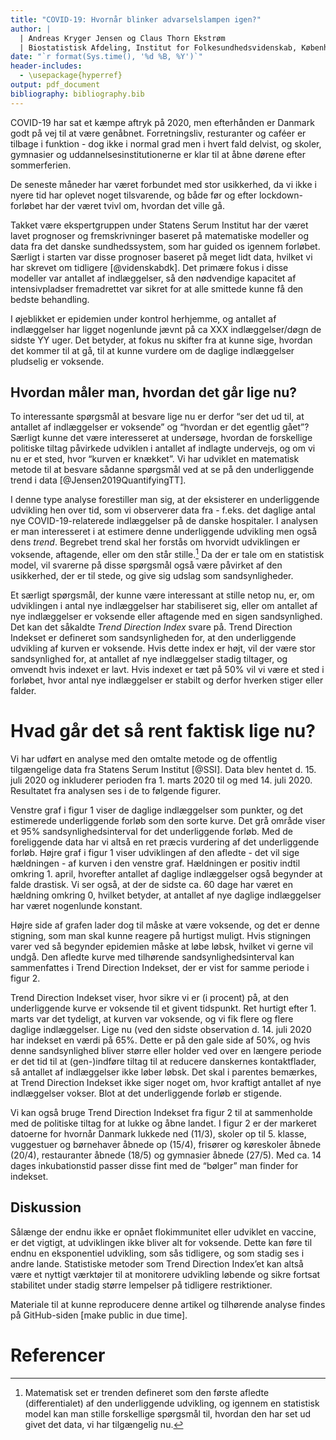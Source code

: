 ```yaml
---
title: "COVID-19: Hvornår blinker advarselslampen igen?"
author: | 
  | Andreas Kryger Jensen og Claus Thorn Ekstrøm
  | Biostatistisk Afdeling, Institut for Folkesundhedsvidenskab, Københavns Universitet 
date: "`r format(Sys.time(), '%d %B, %Y')`"
header-includes:
  - \usepackage{hyperref}
output: pdf_document
bibliography: bibliography.bib
---
```


COVID-19 har sat et kæmpe aftryk på 2020, men efterhånden er 
Danmark godt på vej til at være genåbnet. Forretningsliv, resturanter og caféer er tilbage i funktion - dog ikke i normal grad men i hvert fald delvist, og skoler, gymnasier og uddannelsesinstitutionerne er klar til at åbne dørene efter sommerferien.

De seneste måneder har været forbundet med stor usikkerhed, da vi ikke i nyere tid har oplevet noget tilsvarende, og både før og efter lockdown-forløbet har der været tvivl om, hvordan det ville gå.

Takket være ekspertgruppen under Statens Serum Institut har der været lavet prognoser og fremskrivninger baseret på matematiske modeller og data fra det danske sundhedssystem, som har guided os igennem forløbet. 
Særligt i starten var disse prognoser baseret på meget lidt data, hvilket vi har skrevet om tidligere [@videnskabdk]. 
Det primære fokus i disse modeller var antallet af indlæggelser, så den nødvendige kapacitet af intensivpladser fremadrettet var sikret for at alle smittede kunne få den bedste behandling. 

I øjeblikket er epidemien under kontrol herhjemme, og antallet af indlæggelser har ligget nogenlunde jævnt på ca XXX indlæggelser/døgn de sidste YY uger. Det betyder, at fokus nu skifter fra at kunne sige, hvordan det kommer til at gå, til at kunne vurdere om de daglige indlæggelser pludselig er voksende.

## Hvordan måler man, hvordan det går lige nu?

To interessante spørgsmål at besvare lige nu er derfor "ser det ud til, at antallet af indlæggelser er voksende" og "hvordan er det egentlig gået"? Særligt kunne det være interesseret at undersøge, hvordan de forskellige politiske tiltag påvirkede udviklen i antallet af indlagte undervejs, og om vi nu er et sted, hvor "kurven er knækket". Vi har udviklet en matematisk metode til at besvare sådanne spørgsmål ved at se på den underliggende trend i data [@Jensen2019QuantifyingTT]. 

I denne type analyse forestiller man sig, at der eksisterer en underliggende udvikling hen over tid, som vi observerer data fra - f.eks. det daglige antal nye COVID-19-relaterede indlæggelser på de danske hospitaler. I analysen er man interesseret i at estimere denne underliggende udvikling men også dens *trend*. Begrebet trend skal her forstås om hvorvidt udviklingen er voksende, aftagende, eller om den står stille.^[Matematisk set er trenden defineret som den første afledte (differentialet) af den underliggende udvikling, og igennem en statistisk model kan man stille forskellige spørgsmål til, hvordan den har set ud givet det data, vi har tilgængelig nu.] Da der er tale om en statistisk model, vil svarerne på disse spørgsmål også være påvirket af den usikkerhed, der er til stede, og give sig udslag som sandsynligheder.

Et særligt spørgsmål, der kunne være interessant at stille netop nu, er, om udviklingen i antal nye indlæggelser har stabiliseret sig, eller om antallet af nye indlæggelser er voksende eller aftagende med en sigen sandsynlighed. Det kan det såkaldte *Trend Direction Index* svare på. Trend Direction Indekset er defineret som sandsynligheden for, at den underliggende udvikling af kurven er voksende. Hvis dette index er højt, vil der være stor sandsynlighed for, at antallet af nye indlæggelser stadig tiltager, og omvendt hvis indexet er lavt. Hvis indexet er tæt på 50% vil vi være et sted i forløbet, hvor antal nye indlæggelser er stabilt og derfor hverken stiger eller falder.

# Hvad går det så rent faktisk lige nu?

Vi har udført en analyse med den omtalte metode og de offentlig tilgængelige data fra Statens Serum Institut [@SSI]. Data blev hentet d. 15. juli 2020 og inkluderer perioden fra 1. marts 2020 til og med 14. juli 2020. Resultatet fra analysen ses i de to følgende figurer.

\begin{figure}[htb]
\center\includegraphics{../analysis/fig1}
\end{figure}

Venstre graf i figur 1 viser de daglige indlæggelser som punkter, og det estimerede underliggende forløb som den sorte kurve. Det grå område viser et 95% sandsynlighedsinterval for det underliggende forløb. Med de foreliggende data har vi altså en ret præcis vurdering af det underliggende forløb. Højre graf i figur 1 viser udviklingen af den afledte - det vil sige hældningen - af kurven i den venstre graf. Hældningen er positiv indtil omkring 1. april, hvorefter antallet af daglige indlæggelser også begynder at falde drastisk. Vi ser også, at der de sidste ca. 60 dage har været en hældning omkring 0, hvilket betyder, at antallet af nye daglige indlæggelser har været nogenlunde konstant. 

Højre side af grafen lader dog til måske at være voksende, og det er denne stigning, som man skal kunne reagere på hurtigst muligt. Hvis stigningen varer ved så begynder epidemien måske at løbe løbsk, hvilket vi gerne vil undgå. Den afledte kurve med tilhørende sandsynlighedsinterval kan sammenfattes i Trend Direction Indekset, der er vist for samme periode i figur 2.

\begin{figure}[htb]
\center\includegraphics{../analysis/fig2}
\end{figure}

Trend Direction Indekset viser, hvor sikre vi er (i procent) på, at den underliggende kurve er voksende til et givent tidspunkt. Ret hurtigt efter 1. marts var det tydeligt, at kurven var voksende, og vi fik flere og flere daglige indlæggelser. Lige nu (ved den sidste observation d. 14. juli 2020 har indekset en værdi på 65\%. Dette er på den gale side af 50\%, og hvis denne sandsynlighed bliver større eller holder ved over en længere periode er det tid til at (gen-)indføre tiltag til at reducere danskernes kontaktflader, så antallet af indlæggelser ikke løber løbsk. Det skal i parentes bemærkes, at Trend Direction Indekset ikke siger noget om, hvor kraftigt antallet af nye indlæggelser vokser. Blot at det underliggende forløb er stigende.

Vi kan også bruge Trend Direction Indekset fra figur 2 til at sammenholde med de politiske tiltag for at lukke og åbne landet. I figur 2 er der markeret datoerne for hvornår Danmark lukkede ned (11/3), skoler op til 5. klasse, vuggestuer og børnehaver åbnede op (15/4), frisører og køreskoler åbnede (20/4), restauranter åbnede (18/5) og gymnasier åbnede (27/5). Med ca. 14 dages inkubationstid passer disse fint med de "bølger" man finder for indekset.

## Diskussion

Sålænge der endnu ikke er opnået flokimmunitet eller udviklet en vaccine, er det vigtigt, at udviklingen ikke bliver alt for voksende. Dette kan føre til endnu en eksponentiel udvikling, som sås tidligere, og som stadig ses i andre lande. Statistiske metoder som Trend Direction Index'et kan altså være et nyttigt værktøjer til at monitorere udvikling løbende og sikre fortsat stabilitet under stadig større lempelser på tidligere restriktioner.

Materiale til at kunne reproducere denne artikel og tilhørende analyse findes på GitHub-siden \url{https://github.com/aejensen/DK-COVID19-Trendiness} [make public in due time].

# Referencer

<div id="refs"></div>
